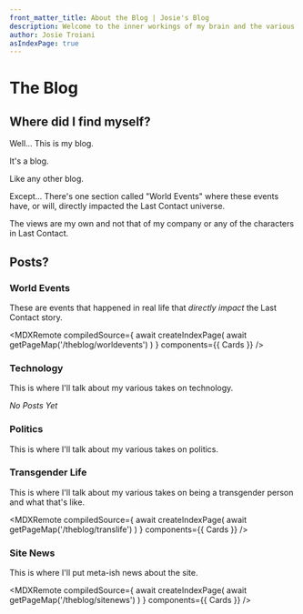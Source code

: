 ```yaml
---
front_matter_title: About the Blog | Josie's Blog
description: Welcome to the inner workings of my brain and the various sections of things I talk about. This is page about Josie's blog and how it works and the sections.
author: Josie Troiani
asIndexPage: true
---
```



# The Blog

## Where did I find myself?

Well... This is my blog.

It's a blog.

Like any other blog.

Except... There's one section called "World Events" where these events have, or will, directly impacted the Last Contact universe.

The views are my own and not that of my company or any of the characters in Last Contact.

## Posts?

### World Events

These are events that happened in real life that *directly impact* the Last Contact story.

<MDXRemote
  compiledSource={
    await createIndexPage(
      await getPageMap('/theblog/worldevents')
    )
  }
  components={{
    Cards
  }}
/>

### Technology

This is where I'll talk about my various takes on technology.

*No Posts Yet*

### Politics

This is where I'll talk about my various takes on politics.

### Transgender Life

This is where I'll talk about my various takes on being a transgender person and what that's like.

<MDXRemote
  compiledSource={
    await createIndexPage(
      await getPageMap('/theblog/translife')
    )
  }
  components={{
    Cards
  }}
/>

### Site News

This is where I'll put meta-ish news about the site.

<MDXRemote
  compiledSource={
    await createIndexPage(
      await getPageMap('/theblog/sitenews')
    )
  }
  components={{
    Cards
  }}
/>
